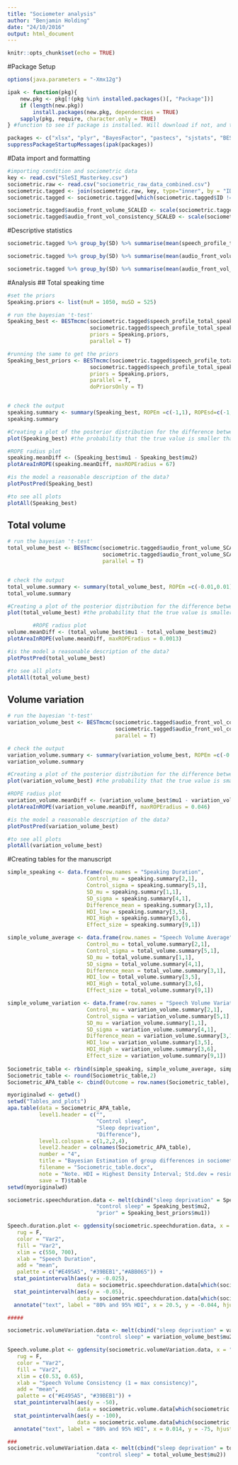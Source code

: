 ```yaml
---
title: "Sociometer analysis"
author: "Benjamin Holding"
date: "24/10/2016"
output: html_document
---
```


```r
knitr::opts_chunk$set(echo = TRUE)
```


#Package Setup
```r
options(java.parameters = "-Xmx12g")

ipak <- function(pkg){
    new.pkg <- pkg[!(pkg %in% installed.packages()[, "Package"])]
    if (length(new.pkg)) 
        install.packages(new.pkg, dependencies = TRUE)
    sapply(pkg, require, character.only = TRUE)
} #function to see if package is installed. Will download if not, and then opens it.

packages <- c("xlsx", "plyr", "BayesFactor", "pastecs", "sjstats", "BEST", "apaStyle")
suppressPackageStartupMessages(ipak(packages))
```

#Data import and formatting
```r
#importing condition and sociometric data
key <- read.csv("SleSI_Masterkey.csv")
sociometric.raw <- read.csv("sociometric_raw_data_combined.csv")
sociometric.tagged <- join(sociometric.raw, key, type="inner", by = "ID", match = "all") #joining the two files
sociometric.tagged <- sociometric.tagged[which(sociometric.tagged$ID != 294),] #Removing 294 (under 18)

sociometric.tagged$audio_front_volume_SCALED <- scale(sociometric.tagged$audio_front_volume, center = T, scale = T) #scaling volume (since it has no understandable natural scale)
sociometric.tagged$audio_front_vol_consistency_SCALED <- scale(sociometric.tagged$audio_front_vol_consistency, center = T, scale = T) #scaling volume (since it has no understandable natural scale)
```

#Descriptive statistics
```r
sociometric.tagged %>% group_by(SD) %>% summarise(mean(speech_profile_total_speaking),sd(speech_profile_total_speaking)) %>% print.data.frame()

sociometric.tagged %>% group_by(SD) %>% summarise(mean(audio_front_volume_SCALED),sd(audio_front_volume_SCALED)) 

sociometric.tagged %>% group_by(SD) %>% summarise(mean(audio_front_vol_consistency_SCALED),sd(audio_front_vol_consistency_SCALED)) 


```


#Analysis
## Total speaking time
```r
#set the priors
Speaking.priors <- list(muM = 1050, muSD = 525)

# run the bayesian 't-test'
Speaking_best <- BESTmcmc(sociometric.tagged$speech_profile_total_speaking[sociometric.tagged$SD ==1],
                          sociometric.tagged$speech_profile_total_speaking[sociometric.tagged$SD ==0],
                          priors = Speaking.priors,
                          parallel = T)

#running the same to get the priors
Speaking_best_priors <- BESTmcmc(sociometric.tagged$speech_profile_total_speaking[sociometric.tagged$SD ==1],
                          sociometric.tagged$speech_profile_total_speaking[sociometric.tagged$SD ==0],
                          priors = Speaking.priors,
                          parallel = T,
                          doPriorsOnly = T)


# check the output
speaking.summary <- summary(Speaking_best, ROPEm =c(-1,1), ROPEsd=c(-1, 1)) # haven't specified these so much
speaking.summary

#Creating a plot of the posterior distribution for the difference between groups
plot(Speaking_best) #the probability that the true value is smaller than zero = 95.5%

#ROPE radius plot
speaking.meanDiff <- (Speaking_best$mu1 - Speaking_best$mu2)
plotAreaInROPE(speaking.meanDiff, maxROPEradius = 67)

#is the model a reasonable description of the data?
plotPostPred(Speaking_best)

#to see all plots
plotAll(Speaking_best)

```

## Total volume
```r
# run the bayesian 't-test'
total_volume_best <- BESTmcmc(sociometric.tagged$audio_front_volume_SCALED[sociometric.tagged$SD ==1],
                              sociometric.tagged$audio_front_volume_SCALED[sociometric.tagged$SD ==0],
                              parallel = T)


# check the output
total_volume.summary <- summary(total_volume_best, ROPEm =c(-0.01,0.01)) # haven't specified these so much
total_volume.summary

#Creating a plot of the posterior distribution for the difference between groups
plot(total_volume_best) #the probability that the true value is smaller than zero = 95.5%

        #ROPE radius plot
volume.meanDiff <- (total_volume_best$mu1 - total_volume_best$mu2)
plotAreaInROPE(volume.meanDiff, maxROPEradius = 0.0013)

#is the model a reasonable description of the data?
plotPostPred(total_volume_best)

#to see all plots
plotAll(total_volume_best)
```

## Volume variation
```r
# run the bayesian 't-test'
variation_volume_best <- BESTmcmc(sociometric.tagged$audio_front_vol_consistency_SCALED[sociometric.tagged$SD ==1],
                                  sociometric.tagged$audio_front_vol_consistency_SCALED [sociometric.tagged$SD ==0],
                                  parallel = T)

# check the output
variation_volume.summary <- summary(variation_volume_best, ROPEm =c(-0.01,0.01)) # haven't specified these so much
variation_volume.summary

#Creating a plot of the posterior distribution for the difference between groups
plot(variation_volume_best) #the probability that the true value is smaller than zero = 95.5%

#ROPE radius plot
variation_volume.meanDiff <- (variation_volume_best$mu1 - variation_volume_best$mu2)
plotAreaInROPE(variation_volume.meanDiff, maxROPEradius = 0.046)

#is the model a reasonable description of the data?
plotPostPred(variation_volume_best)

#to see all plots
plotAll(variation_volume_best)
```

#Creating tables for the manuscript
```r
simple_speaking <- data.frame(row.names = "Speaking Duration",
                         Control_mu = speaking.summary[2,1],
                         Control_sigma = speaking.summary[5,1],
                         SD_mu = speaking.summary[1,1],
                         SD_sigma = speaking.summary[4,1],
                         Difference_mean = speaking.summary[3,1],
                         HDI_low = speaking.summary[3,5],
                         HDI_High = speaking.summary[3,6],
                         Effect_size = speaking.summary[9,1])

simple_volume_average <- data.frame(row.names = "Speech Volume Average",
                         Control_mu = total_volume.summary[2,1],
                         Control_sigma = total_volume.summary[5,1],
                         SD_mu = total_volume.summary[1,1],
                         SD_sigma = total_volume.summary[4,1],
                         Difference_mean = total_volume.summary[3,1],
                         HDI_low = total_volume.summary[3,5],
                         HDI_High = total_volume.summary[3,6],
                         Effect_size = total_volume.summary[9,1])

simple_volume_variation <- data.frame(row.names = "Speech Volume Variation",
                         Control_mu = variation_volume.summary[2,1],
                         Control_sigma = variation_volume.summary[5,1],
                         SD_mu = variation_volume.summary[1,1],
                         SD_sigma = variation_volume.summary[4,1],
                         Difference_mean = variation_volume.summary[3,1],
                         HDI_low = variation_volume.summary[3,5],
                         HDI_High = variation_volume.summary[3,6],
                         Effect_size = variation_volume.summary[9,1])
  
Sociometric_table <- rbind(simple_speaking, simple_volume_average, simple_volume_variation)
Sociometric_table <- round(Sociometric_table,2)
Sociometric_APA_table <- cbind(Outcome = row.names(Sociometric_table), Sociometric_table)

myoriginalwd <- getwd()
setwd("Tables_and_plots")
apa.table(data = Sociometric_APA_table,
          level1.header = c("",
                            "Control sleep", 
                            "Sleep deprivation", 
                            "Difference"),
          level1.colspan = c(1,2,2,4),
          level2.header = colnames(Sociometric_APA_table),
          number = "4",
          title = "Bayesian Estimation of group differences in sociometric output",
          filename = "Sociometric_table.docx",
          note = "Note. HDI = Highest Density Interval; Std.dev = residual standard deviation",
          save = T)$table
setwd(myoriginalwd)
```

```r

sociometric.speechduration.data <- melt(cbind("sleep deprivation" = Speaking_best$mu1, 
                            "control sleep" = Speaking_best$mu2,
                            "prior" = Speaking_best_priors$mu1))

Speech.duration.plot <- ggdensity(sociometric.speechduration.data, x = "value", 
   rug = F,
   color = "Var2",
   fill = "Var2",
   xlim = c(550, 700),
   xlab = "Speech Duration",
   add = "mean",
   palette = c("#E495A5", "#39BEB1","#ABB065")) + 
  stat_pointintervalh(aes(y = -0.025), 
                      data = sociometric.speechduration.data[which(sociometric.speechduration.data$Var2 == "sleep deprivation"),], fun.data = mean_hdih, .prob = c(.95, .80), color = "#E495A5") +
  stat_pointintervalh(aes(y = -0.05), 
                      data = sociometric.speechduration.data[which(sociometric.speechduration.data$Var2 == "control sleep"),], fun.data = mean_hdih, .prob = c(.95, .80), color = "#39BEB1") +
  annotate("text", label = "80% and 95% HDI", x = 20.5, y = -0.044, hjust = 0, vjust = 0.3)

#####

sociometric.volumeVariation.data <- melt(cbind("sleep deprivation" = variation_volume_best$mu1, 
                            "control sleep" = variation_volume_best$mu2))

Speech.volume.plot <- ggdensity(sociometric.volumeVariation.data, x = "value", 
   rug = F,
   color = "Var2",
   fill = "Var2",
   xlim = c(0.53, 0.65),
   xlab = "Speech Volume Consistency (1 = max consistency)",
   add = "mean",
   palette = c("#E495A5", "#39BEB1")) + 
  stat_pointintervalh(aes(y = -50), 
                      data = sociometric.volume.data[which(sociometric.volumeVariation.data$Var2 == "sleep deprivation"),], fun.data = mean_hdih, .prob = c(.95, .80), color = "#E495A5") +
  stat_pointintervalh(aes(y = -100), 
                      data = sociometric.volume.data[which(sociometric.volumeVariation.data$Var2 == "control sleep"),], fun.data = mean_hdih, .prob = c(.95, .80), color = "#39BEB1") +
  annotate("text", label = "80% and 95% HDI", x = 0.014, y = -75, hjust = 0, vjust = 0.3)

###
sociometric.volumeVariation.data <- melt(cbind("sleep deprivation" = total_volume_best$mu1, 
                            "control sleep" = total_volume_best$mu2))



```